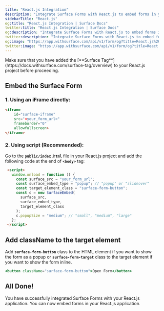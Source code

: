 ```yaml
---
title: "React.js Integration"
description: "Integrate Surface Forms with React.js to embed forms in your React.js application"
sidebarTitle: "React.js"
og:title: "React.js Integration | Surface Docs"
twitter:title: "React.js Integration | Surface Docs"
og:description: "Integrate Surface Forms with React.js to embed forms in your React.js application"
twitter:description: "Integrate Surface Forms with React.js to embed forms in your React.js application"
og:image: "https://app.withsurface.com/api/v1/form/og?title=React.js%20Integration"
twitter:image: "https://app.withsurface.com/api/v1/form/og?title=React.js%20Integration"
---
```

<Warning>
    Make sure that you have added the [**Surface Tag**](https://docs.withsurface.com/surface-tag/overview) to your React.js project before proceeding.
</Warning>

## Embed the Surface Form

### 1. Using an iFrame directly:

```html
<iframe
    id="surface-iframe"
    src="<your_form_url>"
    frameborder="0"
    allowfullscreen>
</iframe>
```

### 2. Using script (Recommended):


Go to the **`public/index.html`** file in your React.js project and add the following code at the end of **`<body>`** tag:

```html
 <script>
   window.onload = function () {
     const surface_src = "your_form_url";
     const surface_embed_type = "popup"; // "popup" or "slideover"
     const target_element_class = "surface-form-button";
     const c = new SurfaceEmbed(
       surface_src,
       surface_embed_type,
       target_element_class
     );
     c.popupSize = "medium"; // "small", "medium", "large"
   };
 </script>
```

## Add className to the target element

Add **`surface-form-button`** class to the HTML element if you want to show the form as a popup or **`surface-form-target`** class to the target element if you want to show the form inline.

```jsx
<button className="surface-form-button">Open Form</button>
```

## All Done!

You have successfully integrated Surface Forms with your React.js application. You can now embed forms in your React.js application.
